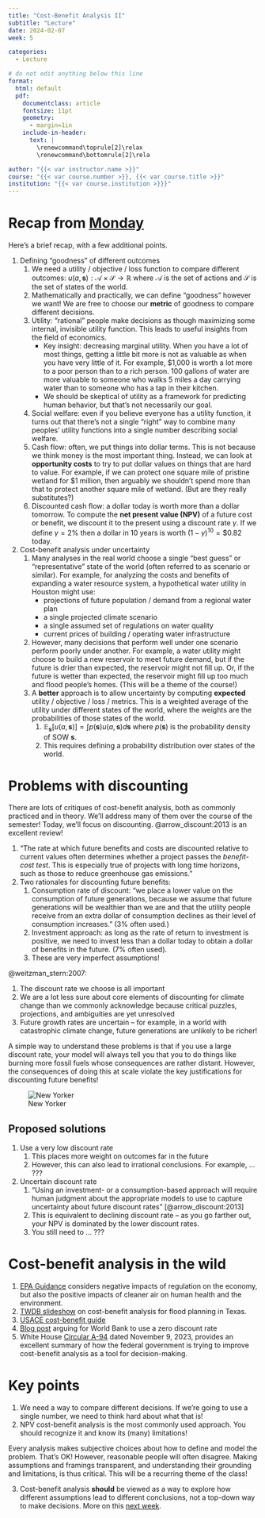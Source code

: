 ```yaml
---
title: "Cost-Benefit Analysis II"
subtitle: "Lecture"
date: 2024-02-07
week: 5

categories: 
  - Lecture

# do not edit anything below this line
format:
  html: default
  pdf:
    documentclass: article
    fontsize: 11pt
    geometry:
      - margin=1in  
    include-in-header:
      text: |
        \renewcommand\toprule[2]\relax
        \renewcommand\bottomrule[2]\rela

author: "{{< var instructor.name >}}"
course: "{{< var course.number >}}, {{< var course.title >}}"
institution: "{{< var course.institution >}}}"
---
```


# Recap from [Monday](./05-bca.qmd)

Here's a brief recap, with a few additional points.

1. Defining "goodness" of different outcomes
    1. We need a utility / objective / loss function to compare different outcomes: $u(a, \mathbf{s}): \mathcal{A} \times \mathcal{S} \to \mathbb{R}$ where $\mathcal{A}$ is the set of actions and $\mathcal{S}$ is the set of states of the world.
    1. Mathematically and practically, we can define "goodness" however we want! We are free to choose our **metric** of goodness to compare different decisions.
    1. Utility: "rational" people make decisions as though maximizing some internal, invisible utility function. This leads to useful insights from the field of economics.
        - Key insight: decreasing marginal utility. When you have a lot of most things, getting a little bit more is not as valuable as when you have very little of it. For example, $1,000 is worth a lot more to a poor person than to a rich person. 100 gallons of water are more valuable to someone who walks 5 miles a day carrying water than to someone who has a tap in their kitchen.
        - We should be skeptical of utility as a framework for predicting human behavior, but that's not necessarily our goal.
    1. Social welfare: even if you believe everyone has a utility function, it turns out that there's not a single "right" way to combine many peoples' utility functions into a single number describing social welfare.
    1. Cash flow: often, we put things into dollar terms. This is not because we think money is the most important thing. Instead, we can look at **opportunity costs** to try to put dollar values on things that are hard to value. For example, if we can protect one square mile of pristine wetland for $1 million, then arguably we shouldn't spend more than that to protect another square mile of wetland. (But are they really substitutes?)
    1. Discounted cash flow: a dollar today is worth more than a dollar tomorrow. To compute the **net present value (NPV)** of a future cost or benefit, we discount it to the present using a discount rate $\gamma$. If we define $\gamma = 2\%$ then a dollar in 10 years is worth $(1 - \gamma)^{10} =  \$0.82$ today.
1. Cost-benefit analysis under uncertainty
    1. Many analyses in the real world choose a single "best guess" or "representative" state of the world (often referred to as scenario or similar). For example, for analyzing the costs and benefits of expanding a water resource system, a hypothetical water utility in Houston might use:
        - projections of future population / demand from a regional water plan
        - a single projected climate scenario
        - a single assumed set of regulations on water quality
        - current prices of building / operating water infrastructure
    1. However, many decisions that perform well under one scenario perform poorly under another. For example, a water utility might choose to build a new reservoir to meet future demand, but if the future is drier than expected, the reservoir might not fill up. Or, if the future is wetter than expected, the reservoir might fill up too much and flood people's homes. (This will be a theme of the course!)
    1. A **better** approach is to allow uncertainty by computing **expected** utility / objective / loss / metrics. This is a weighted average of the utility under different states of the world, where the weights are the probabilities of those states of the world.
        1. $\mathbb{E}_\mathbf{s} \left[ u(a, \mathbf{s}) \right] = \int p(\mathbf{s}) u(a, \mathbf{s}) d\mathbf{s}$ where $p(\mathbf{s})$ is the probability density of SOW $\mathbf{s}$.
        1. This requires defining a probability distribution over states of the world.

# Problems with discounting

There are lots of critiques of cost-benefit analysis, both as commonly practiced and in theory.
We'll address many of them over the course of the semester!
Today, we'll focus on discounting.
@arrow_discount:2013 is an excellent review!

1. "The rate at which future benefits and costs are discounted relative to current values often determines whether a project passes the *benefit-cost test*. This is especially true of projects with long time horizons, such as those to reduce greenhouse gas emissions."
1. Two rationales for discounting future benefits:
    1. Consumption rate of discount: "we place a lower value on the consumption of future generations, because we assume that future generations will be wealthier than we are and that the utility people receive from an extra dollar of consumption declines as their level of consumption increases." (3% often used.)
    1. Investment approach: as long as the rate of return to investment is positive, we need to invest less than a dollar today to obtain a dollar of benefits in the future. (7% often used).
    1. These are very imperfect assumptions!

@weitzman_stern:2007:

1. The discount rate we choose is all important
1. We are a lot less sure about core elements of discounting for climate change than we commonly acknowledge because critical puzzles, projections, and ambiguities are yet unresolved 
1. Future growth rates are uncertain -- for example, in a world with catastrophic climate change, future generations are unlikely to be richer!

A simple way to understand these problems is that if you use a large discount rate, your model will always tell you that you to do things like burning more fossil fuels whose consequences are rather distant.
However, the consequences of doing this at scale violate the key justifications for discounting future benefits!

![New Yorker](../_assets/img/new-yorker-shareholders.jpg)

## Proposed solutions

1. Use a very low discount rate
    1. This places more weight on outcomes far in the future
    1. However, this can also lead to irrational conclusions. For example, ... ???
1. Uncertain discount rate
    1. "Using an investment- or a consumption-based approach will require human judgment about the appropriate models to use to capture uncertainty about future discount rates" [@arrow_discount:2013]
    1. This is equivalent to declining discount rate -- as you go farther out, your NPV is dominated by the lower discount rates.
    1. You still need to ... ???

# Cost-benefit analysis in the wild

1. [EPA Guidance](https://www.epa.gov/economic-and-cost-analysis-air-pollution-regulations) considers negative impacts of regulation on the economy, but also the positive impacts of cleaner air on human health and the environment.
1. [TWDB slideshow](https://www.twdb.texas.gov/flood/planning/planningdocu/2023/doc/BCA%20Input%20Tool%20Instructions_April2022.pdf) on cost-benefit analysis for flood planning in Texas.
1. [USACE cost-benefit guide](https://www.asafm.army.mil/Portals/72/Documents/Offices/CE/US%20Army%20Cost%20Benefit%20Analysis.pdf)
1. [Blog post](https://blogs.worldbank.org/governance/using-zero-discount-rate-could-help-choose-better-projects-and-help-get-net-zero-carbon) arguing for World Bank to use a zero discount rate
1. White House [Circular A-94](https://www.whitehouse.gov/wp-content/uploads/2023/11/CircularA-94.pdf) dated November 9, 2023, provides an excellent summary of how the federal government is trying to improve cost-benefit analysis as a tool for decision-making.

# Key points

1. We need a way to compare different decisions. If we're going to use a single number, we need to think hard about what that is!
2. NPV cost-benefit analysis is the most commonly used approach. You should recognize it and know its (many) limitations!
    
::: {.callout-important}
Every analysis makes subjective choices about how to define and model the problem. That's OK! However, reasonable people will often disagree. Making assumptions and framings transparent, and understanding their grounding and limitations, is thus critical. This will be a recurring theme of the class!
:::

3. Cost-benefit analysis **should** be viewed as a way to explore how different assumptions lead to different conclusions, not a top-down way to make decisions. More on this [next week](./06-scenario-analysis.qmd).
